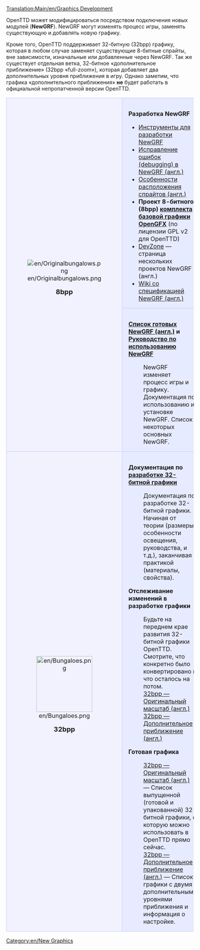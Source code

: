 [[Translation:Main/en/Graphics Development]]

OpenTTD может модифицироваться посредством подключения новых модулей ('''NewGRF'''). NewGRF могут изменять процесс игры, заменять существующую и добавлять новую графику.

Кроме того, OpenTTD поддерживает 32-битную (32bpp) графику, которая в любом случае заменяет существующие 8-битные спрайты, вне зависимости, изначальные или добавленные через NewGRF. Так же существует отдельная ветка, 32-битное «дополнительное приближение» (32bpp «full-zoom»), которая добавляет два дополнительных уровня приближения в игру. Однако заметим, что графика «дополнительного приближения» '''не''' будет работать в официальной непропатченной версии OpenTTD.

{| 
|-
|align="center" rowspan="2" style="background-color: #f1f2fe; border: 1px solid #c7c8fe; margin: 0; padding: 1em 1em 0em 1em;"|
[[File:en/Originalbungalows.png]]
   
<font size="4">'''8bpp'''</font>


|style="background-color: #e7ebff; border: 1px solid #c7c8fe; margin: 0; padding: 1em 1em 0em 1em;"|
<font size="3">'''Разработка NewGRF'''</font>
*[[Main/ru/Инструменты для разработки NewGRF|Инструменты для разработки NewGRF]]
*[[Main/en/NewGRF Debugging|Исправление ошибок (debugging) в NewGRF (англ.)]]
*[[Main/en/Alignment|Особенности расположения спрайтов (англ.)]]
*'''Проект 8-битного (8bpp) [[Main/ru/OpenGFX Прочти меня|комплекта базовой графики OpenGFX]]''' (по лицензии GPL v2 для OpenTTD)
*[http://dev.openttdcoop.org/projects DevZone] — страница нескольких проектов NewGRF (англ.)
*[http://wiki.ttdpatch.net/tiki-index.php?page=NewGraphicsSpecs Wiki со спецификацией NewGRF (англ.)]
|-
|style="background-color: #e7ebff; border: 1px solid #c7c8fe; margin: 0; padding: 1em 1em 0em 1em;"|
<font size="3">'''[[Main/en/NewGRF List|Список готовых NewGRF (англ.)]] и [[Main/ru/NewGRF|Руководство по использованию NewGRF]]'''</font>

:NewGRF изменяет процесс игры и графику. Документация по использованию и установке NewGRF. Список некоторых основных NewGRF.
|-
|align="center" style="background-color: #f1f2fe; border: 1px solid #c7c8fe; margin: 0; padding: 1em 1em 0em 1em;"|
[[File:en/Bungaloes.png|150px]]

<font size="4">'''32bpp'''</font>
|style="background-color: #e7ebff; border: 1px solid #c7c8fe; margin: 0; padding: 1em 1em 0em 1em;"|
<font size="3">'''Документация по [[Main/ru/Разработка 32 битной графики|разработке 32-битной графики]]'''</font>

:Документация по разработке 32-битной графики. Начиная от теории (размеры, особенности освещения, руководства, и т.д.), заканчивая практикой (материалы, свойства).

<font size="3">'''Отслеживание изменений в разработке графики'''</font>

:Будьте на переднем крае развития 32-битной графики OpenTTD. Смотрите, что конкретно было конвертировано и что осталось на потом.
:[[Main/en/32bpp graphics development tracker|32bpp — Оригинальный масштаб (англ.)]]
:[[Main/en/32bpp graphics development tracker (extra zoom)|32bpp — Дополнительное приближение (англ.)]]

<font size="3">'''Готовая графика'''</font>

:[[Main/en/List of downloadable 32 bpp tars|32bpp — Оригинальный масштаб (англ.)]] — Список выпущенной (готовой и упакованной) 32-битной графики, с которую можно использовать в OpenTTD прямо сейчас.
:[[Main/en/Playing with 32 bpp graphics|32bpp — Дополнительное приближение (англ.)]] — Список графики с двумя дополнительными уровнями приближения и информация о настройке.
|}

[[Category:en/New Graphics]]